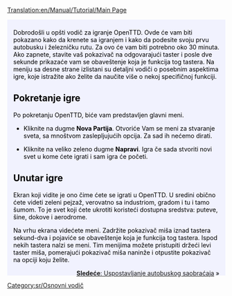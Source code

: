 [[Translation:en/Manual/Tutorial/Main Page]]

{{en/Tabs|5|1
|sr/Manual/Tutorial/Main Page|1. Početak<!--
-->|sr/Manual/Tutorial/Autobusi|2. Autobusi<!--
-->|sr/Manual/Tutorial/Vozovi|3. Vozovi<!--
-->|sr/Manual/Tutorial/Avioni|4. Avioni<!--
-->|sr/Manual/Tutorial/Zaključak|5. I na kraju...}}
<div style="padding:.5em 1em 1em 1em; border-top:none; background-color:#f1f2fe; color:#000;">
{{sr/Vodič}}
Dobrodošli u opšti vodič za igranje OpenTTD. Ovde će vam biti pokazano kako da krenete sa igranjem i kako da podesite svoju prvu autobusku i železničku rutu. Za ovo će vam biti potrebno oko 30 minuta. Ako zapnete, stavite vaš pokazivač na odgovarajući taster i posle dve sekunde prikazaće vam se obaveštenje koja je funkcija tog tastera. Na meniju sa desne strane izlistani su detaljni vodiči o posebnim aspektima igre, koje istražite ako želite da naučite više o nekoj specifičnoj funkciji.
==Pokretanje igre==
{{en/Phototable|[[File:sr/Main menu new game.png|Main menu]]|Glavni meni OpenTTD|center}}
Po pokretanju OpenTTD, biće vam predstavljen glavni meni. 


*Kliknite na dugme '''Nova Partija'''. Otvoriće Vam se meni za stvaranje sveta, sa mnoštvom zaslepljujućih opcija. Za sad ih nećemo dirati.
{{en/Phototable|[[File:sr/World Generator.png|World Generation dialog]]|Dialog Stvaranje sveta. Preko 4 slike na vrhu moguće je promeniti podneblje. U ovom vodiču nećemo menjati podešavanja. |center}}

*Kliknite na veliko zeleno dugme '''Napravi'''. Igra če sada stvoriti novi svet u kome ćete igrati i sam igra će početi.

==Unutar igre==
{{en/Phototable|[[File:sr/Aftergamestart.png|320px]]|Na početku nove partije.|right}}
Ekran koji vidite je ono čime ćete se igrati u OpenTTD. U sredini obično ćete videti zeleni pejzaž, verovatno sa industriom, gradom i tu i tamo šumom. To je svet koji ćete ukrotiti koristeći dostupna sredstva: puteve, šine, dokove i aerodrome.

Na vrhu ekrana videćete meni. Zadržite pokazivač miša iznad tastera sekund-dva i pojaviće se obaveštenje koja je funkcija tog tastera. Ispod nekih tastera nalzi se meni. Tim menijima možete pristupiti držeći levi taster miša, pomerajući pokazivač miša naninže           i otpustite pokazivač na opciji koju želite.
<br style="clear:both;">


<span style="float: right">[[sr/Manual/Tutorial/Autobusi|'''Sledeće''': Uspostavljanje autobuskog saobraćaja]] &raquo;</span>
</div>
[[Category:sr/Osnovni vodič]]